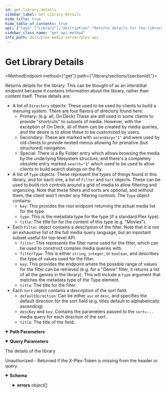 ```yaml
---
id: get-library-details
sidebar_label: Get Library Details
hide_title: true
hide_table_of_contents: true
api: {"tags":["Library"],"description":"Returns details for the library. This can be thought of as an interstitial endpoint because it contains information about the library, rather than content itself. These details are:\n\n- A list of `Directory` objects: These used to be used by clients to build a menuing system. There are four flavors of directory found here:\n  - Primary: (e.g. all, On Deck) These are still used in some clients to provide \"shortcuts\" to subsets of media. However, with the exception of On Deck, all of them can be created by media queries, and the desire is to allow these to be customized by users.\n  - Secondary: These are marked with `secondary=\"1\"` and were used by old clients to provide nested menus allowing for primative (but structured) navigation.\n  - Special: There is a By Folder entry which allows browsing the media by the underlying filesystem structure, and there's a completely obsolete entry marked `search=\"1\"` which used to be used to allow clients to build search dialogs on the fly.\n- A list of `Type` objects: These represent the types of things found in this library, and for each one, a list of `Filter` and `Sort` objects. These can be used to build rich controls around a grid of media to allow filtering and organizing. Note that these filters and sorts are optional, and without them, the client won't render any filtering controls. The `Type` object contains:\n  - `key`: This provides the root endpoint returning the actual media list for the type.\n  - `type`: This is the metadata type for the type (if a standard Plex type).\n  - `title`: The title for for the content of this type (e.g. \"Movies\").\n- Each `Filter` object contains a description of the filter. Note that it is not an exhaustive list of the full media query language, but an inportant subset useful for top-level API.\n  - `filter`: This represents the filter name used for the filter, which can be used to construct complex media queries with.\n  - `filterType`: This is either `string`, `integer`, or `boolean`, and describes the type of values used for the filter.\n  - `key`: This provides the endpoint where the possible range of values for the filter can be retrieved (e.g. for a \"Genre\" filter, it returns a list of all the genres in the library). This will include a `type` argument that matches the metadata type of the Type element.\n  - `title`: The title for the filter.\n- Each `Sort` object contains a description of the sort field.\n  - `defaultDirection`: Can be either `asc` or `desc`, and specifies the default direction for the sort field (e.g. titles default to alphabetically ascending).\n  - `descKey` and `key`: Contains the parameters passed to the `sort=...` media query for each direction of the sort.\n  - `title`: The title of the field.\n","operationId":"getLibraryDetails","parameters":[{"name":"sectionId","description":"the Id of the library to query","in":"path","schema":{"type":"string","example":1000},"required":true},{"name":"includeDetails","description":"Whether or not to include details for a section (types, filters, and sorts). \nOnly exists for backwards compatibility, media providers other than the server libraries have it on always.\n","in":"query","schema":{"type":"number","enum":[0,1],"default":0},"required":false}],"responses":{"200":{"description":"The details of the library"},"401":{"description":"Unauthorized - Returned if the X-Plex-Token is missing from the header or query.","content":{"application/json":{"schema":{"type":"object","properties":{"errors":{"type":"array","items":{"type":"object","properties":{"code":{"type":"number","example":1001},"message":{"type":"string","example":"User could not be authenticated"},"status":{"type":"number","example":401}}}}}}}}}},"method":"get","path":"/library/sections/{sectionId}","servers":[{"url":"http://{Local IP}:{Port}","variables":{"Local IP":{"default":"10.10.10.47","description":"The Local IP Address of your plex server"},"Port":{"default":"32400","description":"The port to access your plex server"}}},{"url":"https://{Local IP}:{Port}","variables":{"Local IP":{"default":"10.10.10.47","description":"The Local IP Address of your plex server"},"Port":{"default":"32400","description":"The port to access your plex server"}}}],"security":[{"Token":[],"ClientIdentifier":[],"Device":[],"DeviceName":[],"Platform":[],"PlatformVersion":[],"Product":[],"Version":[]}],"securitySchemes":{"Token":{"description":"Plex Authentication Token","type":"apiKey","in":"header","name":"X-Plex-Token"},"ClientIdentifier":{"description":"Plex Authentication Token","type":"apiKey","in":"header","name":"X-Plex-Client-Identifier"},"DeviceName":{"description":"Primary name for the device eg. `Plex Web (Chrome)`","type":"apiKey","in":"header","name":"X-Plex-Device-Name"},"Device":{"description":"The type of device your application is running on\nDevice name and or model number, eg `iPhone3,2`, `Motorola XOOM™`, `LG5200TV`\n","type":"apiKey","in":"header","name":"X-Plex-Device"},"PlatformVersion":{"description":"Operating system version\neg `4.3.1`, `10.6.7`, `3.2`\n","type":"apiKey","in":"header","name":"X-Plex-Platform-Version"},"Platform":{"description":"Platform name \neg: `Web`, `iOS`, `MacOSX`, `Android`, `LG`\n","type":"apiKey","in":"header","name":"X-Plex-Platform"},"Product":{"description":"Plex application name \neg: `Laika`, `Plex Media Server`, `Media Link`\n","type":"apiKey","in":"header","name":"X-Plex-Product"},"Version":{"description":"Plex application version number","type":"apiKey","in":"header","name":"X-Plex-Version"}},"info":{"title":"Plex-API","summary":"A Plex Media Server API Map","description":"An Open API Spec for interacting with Plex.tv and Plex Servers","version":"0.0.3","contact":{"name":"Luke Hagar","url":"https://www.LukeHagar.com","email":"Lukeslakemail@gmail.com"},"license":{"name":"MIT","identifier":"MIT","url":"https://opensource.org/licenses/MIT"}},"postman":{"name":"Get Library Details","description":{"content":"Returns details for the library. This can be thought of as an interstitial endpoint because it contains information about the library, rather than content itself. These details are:\n\n- A list of `Directory` objects: These used to be used by clients to build a menuing system. There are four flavors of directory found here:\n  - Primary: (e.g. all, On Deck) These are still used in some clients to provide \"shortcuts\" to subsets of media. However, with the exception of On Deck, all of them can be created by media queries, and the desire is to allow these to be customized by users.\n  - Secondary: These are marked with `secondary=\"1\"` and were used by old clients to provide nested menus allowing for primative (but structured) navigation.\n  - Special: There is a By Folder entry which allows browsing the media by the underlying filesystem structure, and there's a completely obsolete entry marked `search=\"1\"` which used to be used to allow clients to build search dialogs on the fly.\n- A list of `Type` objects: These represent the types of things found in this library, and for each one, a list of `Filter` and `Sort` objects. These can be used to build rich controls around a grid of media to allow filtering and organizing. Note that these filters and sorts are optional, and without them, the client won't render any filtering controls. The `Type` object contains:\n  - `key`: This provides the root endpoint returning the actual media list for the type.\n  - `type`: This is the metadata type for the type (if a standard Plex type).\n  - `title`: The title for for the content of this type (e.g. \"Movies\").\n- Each `Filter` object contains a description of the filter. Note that it is not an exhaustive list of the full media query language, but an inportant subset useful for top-level API.\n  - `filter`: This represents the filter name used for the filter, which can be used to construct complex media queries with.\n  - `filterType`: This is either `string`, `integer`, or `boolean`, and describes the type of values used for the filter.\n  - `key`: This provides the endpoint where the possible range of values for the filter can be retrieved (e.g. for a \"Genre\" filter, it returns a list of all the genres in the library). This will include a `type` argument that matches the metadata type of the Type element.\n  - `title`: The title for the filter.\n- Each `Sort` object contains a description of the sort field.\n  - `defaultDirection`: Can be either `asc` or `desc`, and specifies the default direction for the sort field (e.g. titles default to alphabetically ascending).\n  - `descKey` and `key`: Contains the parameters passed to the `sort=...` media query for each direction of the sort.\n  - `title`: The title of the field.\n","type":"text/plain"},"url":{"path":["library","sections",":sectionId"],"host":["{{baseUrl}}"],"query":[{"disabled":false,"description":{"content":"Whether or not to include details for a section (types, filters, and sorts). \nOnly exists for backwards compatibility, media providers other than the server libraries have it on always.\n","type":"text/plain"},"key":"includeDetails","value":""}],"variable":[{"disabled":false,"description":{"content":"(Required) the Id of the library to query","type":"text/plain"},"type":"any","value":"","key":"sectionId"}]},"header":[{"key":"Accept","value":"application/json"}],"method":"GET"}}
sidebar_class_name: "get api-method"
info_path: docs/plex-media-server/plex-api
---
```



<h1 className={"openapi__heading"}>Get Library Details</h1>

<MethodEndpoint method={"get"} path={"/library/sections/{sectionId}"}></MethodEndpoint>



Returns details for the library. This can be thought of as an interstitial endpoint because it contains information about the library, rather than content itself. These details are:

- A list of `Directory` objects: These used to be used by clients to build a menuing system. There are four flavors of directory found here:
  - Primary: (e.g. all, On Deck) These are still used in some clients to provide "shortcuts" to subsets of media. However, with the exception of On Deck, all of them can be created by media queries, and the desire is to allow these to be customized by users.
  - Secondary: These are marked with `secondary="1"` and were used by old clients to provide nested menus allowing for primative (but structured) navigation.
  - Special: There is a By Folder entry which allows browsing the media by the underlying filesystem structure, and there's a completely obsolete entry marked `search="1"` which used to be used to allow clients to build search dialogs on the fly.
- A list of `Type` objects: These represent the types of things found in this library, and for each one, a list of `Filter` and `Sort` objects. These can be used to build rich controls around a grid of media to allow filtering and organizing. Note that these filters and sorts are optional, and without them, the client won't render any filtering controls. The `Type` object contains:
  - `key`: This provides the root endpoint returning the actual media list for the type.
  - `type`: This is the metadata type for the type (if a standard Plex type).
  - `title`: The title for for the content of this type (e.g. "Movies").
- Each `Filter` object contains a description of the filter. Note that it is not an exhaustive list of the full media query language, but an inportant subset useful for top-level API.
  - `filter`: This represents the filter name used for the filter, which can be used to construct complex media queries with.
  - `filterType`: This is either `string`, `integer`, or `boolean`, and describes the type of values used for the filter.
  - `key`: This provides the endpoint where the possible range of values for the filter can be retrieved (e.g. for a "Genre" filter, it returns a list of all the genres in the library). This will include a `type` argument that matches the metadata type of the Type element.
  - `title`: The title for the filter.
- Each `Sort` object contains a description of the sort field.
  - `defaultDirection`: Can be either `asc` or `desc`, and specifies the default direction for the sort field (e.g. titles default to alphabetically ascending).
  - `descKey` and `key`: Contains the parameters passed to the `sort=...` media query for each direction of the sort.
  - `title`: The title of the field.


<details style={{"marginBottom":"1rem"}} className={"openapi-markdown__details"} data-collapsed={false} open={true}><summary style={{}}><strong>Path Parameters</strong></summary><div><ul><ParamsItem className={"paramsItem"} param={{"name":"sectionId","description":"the Id of the library to query","in":"path","schema":{"type":"string","example":1000},"required":true}}></ParamsItem></ul></div></details><details style={{"marginBottom":"1rem"}} className={"openapi-markdown__details"} data-collapsed={false} open={true}><summary style={{}}><strong>Query Parameters</strong></summary><div><ul><ParamsItem className={"paramsItem"} param={{"name":"includeDetails","description":"Whether or not to include details for a section (types, filters, and sorts). \nOnly exists for backwards compatibility, media providers other than the server libraries have it on always.\n","in":"query","schema":{"type":"number","enum":[0,1],"default":0},"required":false}}></ParamsItem></ul></div></details><div><div><ApiTabs><TabItem label={"200"} value={"200"}><div>

The details of the library

</div><div></div></TabItem><TabItem label={"401"} value={"401"}><div>

Unauthorized - Returned if the X-Plex-Token is missing from the header or query.

</div><div><MimeTabs className={"openapi-tabs__mime"} schemaType={"response"}><TabItem label={"application/json"} value={"application/json"}><SchemaTabs className={"openapi-tabs__schema"}><TabItem label={"Schema"} value={"Schema"}><details style={{}} className={"openapi-markdown__details"} data-collapsed={false} open={true}><summary style={{"textAlign":"left"}}><strong>Schema</strong></summary><div style={{"textAlign":"left","marginLeft":"1rem"}}></div><ul style={{"marginLeft":"1rem"}}><SchemaItem collapsible={true} className={"schemaItem"}><details style={{}} className={"openapi-markdown__details"}><summary style={{}}><strong>errors</strong><span style={{"opacity":"0.6"}}> object[]</span></summary><div style={{"marginLeft":"1rem"}}><li><div style={{"fontSize":"var(--ifm-code-font-size)","opacity":"0.6","marginLeft":"-.5rem","paddingBottom":".5rem"}}>Array [</div></li><SchemaItem collapsible={false} name={"code"} required={false} schemaName={"number"} qualifierMessage={undefined} schema={{"type":"number","example":1001}}></SchemaItem><SchemaItem collapsible={false} name={"message"} required={false} schemaName={"string"} qualifierMessage={undefined} schema={{"type":"string","example":"User could not be authenticated"}}></SchemaItem><SchemaItem collapsible={false} name={"status"} required={false} schemaName={"number"} qualifierMessage={undefined} schema={{"type":"number","example":401}}></SchemaItem><li><div style={{"fontSize":"var(--ifm-code-font-size)","opacity":"0.6","marginLeft":"-.5rem"}}>]</div></li></div></details></SchemaItem></ul></details></TabItem><TabItem label={"Example (from schema)"} value={"Example (from schema)"}><ResponseSamples responseExample={"{\n  \"errors\": [\n    {\n      \"code\": 1001,\n      \"message\": \"User could not be authenticated\",\n      \"status\": 401\n    }\n  ]\n}"} language={"json"}></ResponseSamples></TabItem></SchemaTabs></TabItem></MimeTabs></div></TabItem></ApiTabs></div></div>